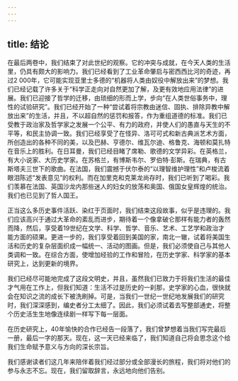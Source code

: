 ```yaml
---
---
---
```

title: 结论
---




在最后两卷中，我们结束了对此世纪的观察。它的冲突与成就，在今天人类的生活里，仍具有颇大的影响力。我们已经看到了工业革命肇启与密西西比河的奇迹，再过2 000年，它可能实现亚里士多德的“机器将人类由奴役中解放出来”的梦想。我们已经记载了许多关于“科学正走向对自然更加了解，及更有效地应用法律”的进展。我们已迎接了哲学的迁移，由琐细的形而上学，步向“在人类世俗事务中，理性的试验研究”。我们已经开始了一种“尝试着将宗教由迷信、固执、排除异教中解放出来”的生活，并且，不以超自然的惩罚和报答，作为重组道德的标准。我们已受教于政治家及哲学家之发展一个公平、有力的政府，并使人们的愚直与天生的不平等，和民主协调一致。我们已经享受了在怪异、洛可可式和新古典派艺术方面，所创造出的各种不同的美，以及巴赫、亨德尔、维瓦尔迪、格鲁克、海顿和莫扎特在音乐上的胜利。在日耳曼，我们已经目睹了席勒、歌德的文学异彩。在英格兰，有大小说家、大历史学家。在苏格兰，有博斯韦尔、罗伯特·彭斯。在瑞典，有古斯塔夫三世下的歌曲。在法国，我们震撼于伏尔泰的“以理智维护理性”和卢梭流着眼泪陈述“发表意见”的权利。而在加里克和克莱龙尚存时，我们已听到了喝彩。我们羡慕在法国、英国沙龙内那些迷人的妇女的放荡和奥国、俄国女皇辉煌的统治。我们也已见到了哲人国王。

正当这么多历史事件活跃、染红于页面时，我们结束这段故事，似乎是违理的。我们应该高兴于通过大革命的紊乱而进步，期待着一个像拿破仑那样有能力者的轰然而降，然后，享受着19世纪在文学、科学、哲学、音乐、艺术、工艺学和政治才能方面的硕果。更进一步的，我们享受着回到美国的家，南北一辙，试着将美国生活和历史的复杂层面织成一幅统一、活动的图画。但是，我们必须使自己与其他人类调和一致。在综合方面，使增加经验的工作和冒险，在历史学家、科学家的基本研究上，达到更新的境界。

我们已经尽可能地完成了这段文明史，并且，虽然我们已致力于将我们生活的最佳才气用在工作上，但我们知道：生活不过是历史的一刹那，史学家的心血，很快就会在知识之流的成长下被洗刷掉。可是，当我们一世纪一世纪地发展我们的研究时，我们深深感到，编史者分工太细了。因此，我们必须试着去写整部通史，将整个历史活生生地像连续剧一样写下每一层面。

在历史研究上，40年愉快的合作已经告一段落了，我们曾梦想着当我们写完最后一册，最后一字的那天。现在，这一天已经来临了，我们知道自己将会思念这个给我们生命赋予意义与方向的深长宗旨。

我们感谢读者们这几年来陪伴着我们经过部分或全部漫长的旅程，我们将对他们的参与永志不忘。现在，我们留取辞言，永远地向他们告别。